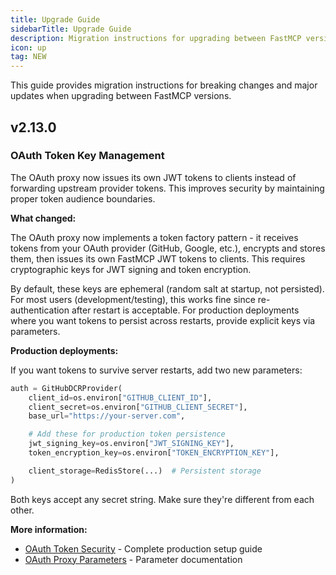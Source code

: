 ```yaml
---
title: Upgrade Guide
sidebarTitle: Upgrade Guide
description: Migration instructions for upgrading between FastMCP versions
icon: up
tag: NEW
---
```


This guide provides migration instructions for breaking changes and major updates when upgrading between FastMCP versions.

## v2.13.0

### OAuth Token Key Management

The OAuth proxy now issues its own JWT tokens to clients instead of forwarding upstream provider tokens. This improves security by maintaining proper token audience boundaries.

**What changed:**

The OAuth proxy now implements a token factory pattern - it receives tokens from your OAuth provider (GitHub, Google, etc.), encrypts and stores them, then issues its own FastMCP JWT tokens to clients. This requires cryptographic keys for JWT signing and token encryption.

By default, these keys are ephemeral (random salt at startup, not persisted). For most users (development/testing), this works fine since re-authentication after restart is acceptable. For production deployments where you want tokens to persist across restarts, provide explicit keys via parameters.

**Production deployments:**

If you want tokens to survive server restarts, add two new parameters:

```python
auth = GitHubDCRProvider(
    client_id=os.environ["GITHUB_CLIENT_ID"],
    client_secret=os.environ["GITHUB_CLIENT_SECRET"],
    base_url="https://your-server.com",

    # Add these for production token persistence
    jwt_signing_key=os.environ["JWT_SIGNING_KEY"],
    token_encryption_key=os.environ["TOKEN_ENCRYPTION_KEY"],

    client_storage=RedisStore(...)  # Persistent storage
)
```

Both keys accept any secret string. Make sure they're different from each other.

**More information:**
- [OAuth Token Security](/deployment/http#oauth-token-security) - Complete production setup guide
- [OAuth Proxy Parameters](/servers/auth/oauth-proxy#configuration-parameters) - Parameter documentation
